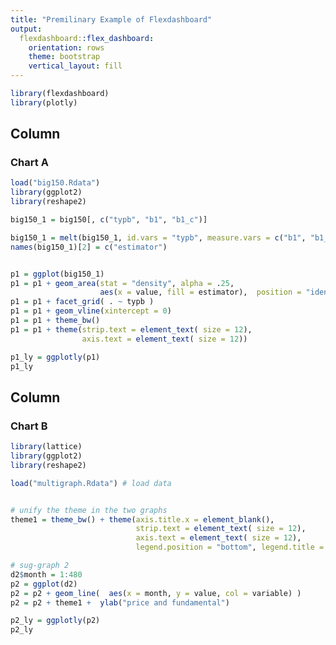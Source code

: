 ```yaml
---
title: "Premilinary Example of Flexdashboard"
output: 
  flexdashboard::flex_dashboard:
    orientation: rows
    theme: bootstrap
    vertical_layout: fill
---
```


```r
library(flexdashboard)
library(plotly)
```

Column {data-width=650}
-----------------------------------------------------------------------

### Chart A

```r
load("big150.Rdata")
library(ggplot2)
library(reshape2)

big150_1 = big150[, c("typb", "b1", "b1_c")]

big150_1 = melt(big150_1, id.vars = "typb", measure.vars = c("b1", "b1_c"))
names(big150_1)[2] = c("estimator")


p1 = ggplot(big150_1)
p1 = p1 + geom_area(stat = "density", alpha = .25,
                    aes(x = value, fill = estimator),  position = "identity")
p1 = p1 + facet_grid( . ~ typb )  
p1 = p1 + geom_vline(xintercept = 0)
p1 = p1 + theme_bw()
p1 = p1 + theme(strip.text = element_text( size = 12),
                axis.text = element_text( size = 12))

p1_ly = ggplotly(p1)
p1_ly

```

Column {data-width=350}
-----------------------------------------------------------------------

### Chart B

```r
library(lattice)
library(ggplot2)
library(reshape2)

load("multigraph.Rdata") # load data


# unify the theme in the two graphs
theme1 = theme_bw() + theme(axis.title.x = element_blank(),
                            strip.text = element_text( size = 12),
                            axis.text = element_text( size = 12),
                            legend.position = "bottom", legend.title = element_blank())

# sug-graph 2
d2$month = 1:480
p2 = ggplot(d2)
p2 = p2 + geom_line(  aes(x = month, y = value, col = variable) )  
p2 = p2 + theme1 +  ylab("price and fundamental")

p2_ly = ggplotly(p2)
p2_ly

```
